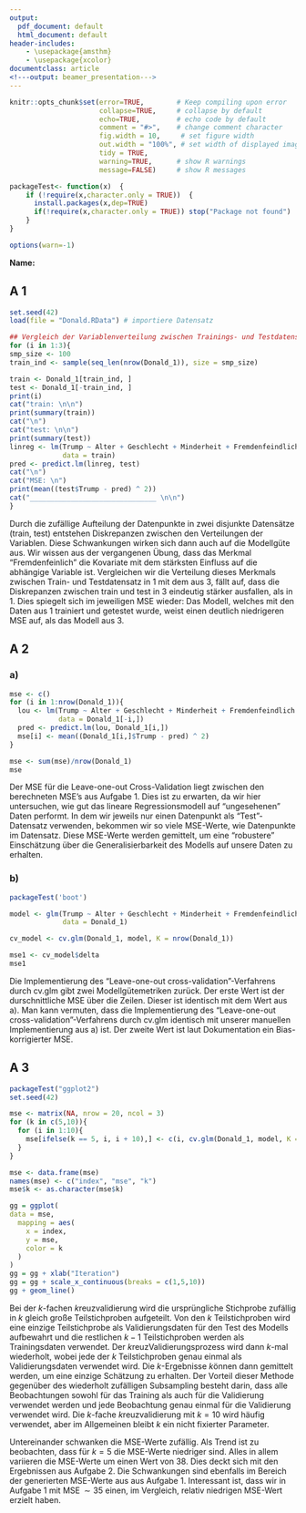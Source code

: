 ```yaml
---
output:
  pdf_document: default
  html_document: default
header-includes: 
    - \usepackage{amsthm}
    - \usepackage{xcolor}
documentclass: article
<!---output: beamer_presentation--->
---
```


```r
knitr::opts_chunk$set(error=TRUE,        # Keep compiling upon error
                      collapse=TRUE,     # collapse by default
                      echo=TRUE,         # echo code by default
                      comment = "#>",    # change comment character
                      fig.width = 10,     # set figure width
                      out.width = "100%", # set width of displayed images
                      tidy = TRUE,
                      warning=TRUE,      # show R warnings
                      message=FALSE)     # show R messages

packageTest<- function(x)  {
    if (!require(x,character.only = TRUE))  {
      install.packages(x,dep=TRUE)
      if(!require(x,character.only = TRUE)) stop("Package not found")
    }
}

options(warn=-1)
```


<!--- Solution Region --->
<style>
#solution {
  background-color: #8FBC8F;
  border-style: solid;
  border-color: blue;
  margin-left: 20px;
  margin-bottom: 15px;
  padding: 5px;
}
</style>



<!---**Sommersemester 2019 |Studiengang Data Science | Hochschule Darmstadt **--->




\theoremstyle{break}
\newtheorem{auf}{Aufgabe}

\newcommand{\R}{{\sffamily R} }

\begin{centering}
%\vspace{-2 cm}
\Huge
{\bf Übung 2}\\
\Large
Computational Statistics\\
\normalsize
Sommersemester 2019\\
April 15, 2019\\
J. Groos (FBMN, h\_da)\\
\end{centering}


\hrulefill

**Name:**

\hrulefill


## A 1

```r
set.seed(42)
load(file = "Donald.RData") # importiere Datensatz

## Vergleich der Variablenverteilung zwischen Trainings- und Testdatensatz/Lineare Regression (Drei Mal)
for (i in 1:3){ 
smp_size <- 100
train_ind <- sample(seq_len(nrow(Donald_1)), size = smp_size)

train <- Donald_1[train_ind, ]
test <- Donald_1[-train_ind, ]
print(i)
cat("train: \n\n")
print(summary(train))
cat("\n")
cat("test: \n\n")
print(summary(test))
linreg <- lm(Trump ~ Alter + Geschlecht + Minderheit + Fremdenfeindlich + IQ, 
             data = train)
pred <- predict.lm(linreg, test)
cat("\n")
cat("MSE: \n")
print(mean((test$Trump - pred) ^ 2))
cat("_______________________________ \n\n")
}

```
Durch die zufällige Aufteilung der Datenpunkte in zwei disjunkte Datensätze (train, test) entstehen Diskrepanzen zwischen den Verteilungen der Variablen. Diese Schwankungen wirken sich dann auch auf die Modellgüte aus. 
Wir wissen aus der vergangenen Übung, dass das Merkmal "Fremdenfeinlich" die Kovariate mit dem stärksten Einfluss auf die abhängige Variable ist. Vergleichen wir die Verteilung dieses Merkmals zwischen Train- und Testdatensatz in 1 mit dem aus 3, fällt auf, dass die Diskrepanzen zwischen train und test in 3 eindeutig stärker ausfallen, als in 1. Dies spiegelt sich im jeweiligen MSE wieder: Das Modell, welches mit den Daten aus 1 trainiert und getestet wurde, weist einen deutlich niedrigeren MSE auf, als das Modell aus 3.

## A 2
### a)
```r
mse <- c()
for (i in 1:nrow(Donald_1)){
  lou <- lm(Trump ~ Alter + Geschlecht + Minderheit + Fremdenfeindlich + IQ, 
            data = Donald_1[-i,])
  pred <- predict.lm(lou, Donald_1[i,])
  mse[i] <- mean((Donald_1[i,]$Trump - pred) ^ 2)
}

mse <- sum(mse)/nrow(Donald_1)
mse
```
Der MSE für die Leave-one-out Cross-Validation liegt zwischen den berechneten MSE's aus Aufgabe 1. Dies ist zu erwarten, da wir hier untersuchen, wie gut das lineare Regressionsmodell auf "ungesehenen" Daten performt. In dem wir jeweils nur einen Datenpunkt als "Test"-Datensatz verwenden, bekommen wir so viele MSE-Werte, wie Datenpunkte im Datensatz. Diese MSE-Werte werden gemittelt, um eine "robustere" Einschätzung über die Generalisierbarkeit des Modells auf unsere Daten zu erhalten.

### b)
```r
packageTest('boot')

model <- glm(Trump ~ Alter + Geschlecht + Minderheit + Fremdenfeindlich + IQ, 
             data = Donald_1)

cv_model <- cv.glm(Donald_1, model, K = nrow(Donald_1))

mse1 <- cv_model$delta
mse1
```
Die Implementierung des "Leave-one-out cross-validation"-Verfahrens durch cv.glm gibt zwei Modellgütemetriken zurück. Der erste Wert ist der durschnittliche MSE über die Zeilen. Dieser ist identisch mit dem Wert aus a). Man kann vermuten, dass die Implementierung des "Leave-one-out cross-validation"-Verfahrens durch cv.glm identisch mit unserer manuellen Implementierung aus a) ist. Der zweite Wert ist laut Dokumentation ein Bias-korrigierter MSE. 

## A 3
```r
packageTest("ggplot2")
set.seed(42)

mse <- matrix(NA, nrow = 20, ncol = 3)
for (k in c(5,10)){
  for (i in 1:10){
    mse[ifelse(k == 5, i, i + 10),] <- c(i, cv.glm(Donald_1, model, K = k)$delta[1], k)
  }
}

mse <- data.frame(mse)
names(mse) <- c("index", "mse", "k")
mse$k <- as.character(mse$k)

gg = ggplot(
data = mse,
  mapping = aes(
    x = index,
    y = mse,
    color = k
  )
)
gg = gg + xlab("Iteration")
gg = gg + scale_x_continuous(breaks = c(1,5,10))
gg + geom_line()
```
Bei der $k$-fachen $k$reuzvalidierung wird die ursprüngliche Stichprobe zufällig in $k$ gleich große Teilstichproben aufgeteilt. Von den $k$ Teilstichproben wird eine einzige Teilstichprobe als Validierungsdaten für den Test des Modells aufbewahrt und die restlichen $k - 1$ Teilstichproben werden als Trainingsdaten verwendet. Der $k$reuzValidierungsprozess wird dann $k$-mal wiederholt, wobei jede der $k$ Teilstichproben genau einmal als Validierungsdaten verwendet wird. Die $k$-Ergebnisse $k$önnen dann gemittelt werden, um eine einzige Schätzung zu erhalten. Der Vorteil dieser Methode gegenüber des wiederholt zufälligen Subsampling besteht darin, dass alle Beobachtungen sowohl für das Training als auch für die Validierung verwendet werden und jede Beobachtung genau einmal für die Validierung verwendet wird. Die $k$-fache $k$reuzvalidierung mit $k = 10$ wird häufig verwendet, aber im Allgemeinen bleibt $k$ ein nicht fixierter Parameter.

Untereinander schwanken die MSE-Werte zufällig. Als Trend ist zu beobachten, dass für $k = 5$ die MSE-Werte niedriger sind. Alles in allem variieren die MSE-Werte um einen Wert von $38$. Dies deckt sich mit den Ergebnissen aus Aufgabe 2. Die Schwankungen sind ebenfalls im Bereich der generierten MSE-Werte aus aus Aufgabe 1. Interessant ist, dass wir in Aufgabe 1 mit $\operatorname{MSE} \sim 35$ einen, im Vergleich, relativ niedrigen MSE-Wert erzielt haben.
